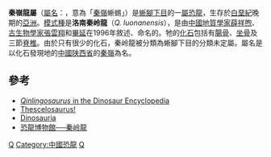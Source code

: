 {{Automatic Taxobox
| taxon = Qinlingosaurus
| fossil_range = [[白堊紀|白堊紀]]晚期
| image = 
| image_caption = 
| authority = [[薛祥煦|Xue]] ''et al.'', 1996
| type_species = '''洛南秦嶺龍<br>''Qinlingosaurus luonanensis'''''
| type_species_authority = Xue ''et al.'', 1996
}}

'''秦嶺龍屬'''（[[學名|屬名]]：{{lang|la|''Qinlingosaurus''}}，意為「[[秦嶺|秦嶺]]蜥蜴」）是[[蜥腳下目|蜥腳下目]]的一[[屬|屬]][[恐龍|恐龍]]，生存於[[白堊紀|白堊紀]]晚期的[[亞洲|亞洲]]。[[模式種|模式種]]是'''洛南秦岭龍'''（''Q. luonanensis''），是由[[中國|中國]][[地質學家|地質學家]][[薛祥煦|薛祥煦]]、[[古生物學家|古生物學家]][[張雲翔|張雲翔]]和[[畢延|畢延]]在1996年敘述、命名的。牠的[[化石|化石]]包括有[[腸骨|腸骨]]、[[坐骨|坐骨]]及三節[[脊椎|脊椎]]。由於只有很少的化石，秦岭龍被分類為蜥腳下目的分類未定屬。屬名是以化石發現地的[[中國|中國]][[陕西省|陕西省]]的[[秦嶺|秦嶺]]為名。

==參考==
*[http://web.me.com/dinoruss/de_4/5a6c0fa.htm ''Qinlingosaurus'' in the Dinosaur Encyclopedia] {{Wayback|url=http://web.me.com/dinoruss/de_4/5a6c0fa.htm |date=20090922100905 }}
*[https://web.archive.org/web/20090425151759/http://www.thescelosaurus.com/sauropoda.htm Thescelosaurus!]
*[https://web.archive.org/web/20110720164017/http://www.dinosauria.com/dml/names/dinoq.htm Dinosauria]
*[https://web.archive.org/web/20071109050326/http://www.dinosaur.net.cn/museum/Qinlingosaurus.htm 恐龍博物館──秦岭龍]

[[Category:上白堊紀恐龍|Q]]
[[Category:中國恐龍|Category:中國恐龍]]
[[Category:蜥腳下目|Q]]